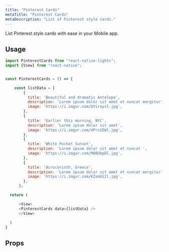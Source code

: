 ```yaml
---
title: "Pinterest Cards"
metaTitle: "Pinterest Cards"
metaDescription: "List of Pinterest style cards."
---
```



List Pinterest style cards with ease in your Mobile app.

<Images src={PintestCardImg} />

## Usage

```javascript
import PinterestCards from "react-native-lights";
import {View} from "react-native";


const PinterestCards = () => {

    const listData = [
        {
          title: 'Beautiful and dramatic Antelope',
          description: 'Lorem ipsum dolor sit amet et nuncat mergitur',
          image: 'https://i.imgur.com/UYiroysl.jpg',
        },
        {
          title: 'Earlier this morning, NYC',
          description: 'Lorem ipsum dolor sit amet',
          image: 'https://i.imgur.com/UPrs1EWl.jpg',
        },
        {
          title: 'White Pocket Sunset',
          description: 'Lorem ipsum dolor sit amet et nuncat ',
          image: 'https://i.imgur.com/MABUbpDl.jpg',
        },
        {
          title: 'Acrocorinth, Greece',
          description: 'Lorem ipsum dolor sit amet et nuncat mergitur',
          image: 'https://i.imgur.com/KZsmUi2l.jpg',
        },
      ];

  return (

      <View>
      <PinterestCards data={listData} />
      </View>
   
  )
}

```

## Props

<Table data={cardData.pinterestCards} />
<br />

<!-- ## Live Editing example

```javascript react-live=true
<button className={"btn btn-default"}>Change my text</button>
``` -->
